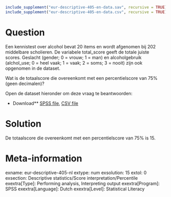 ```r
include_supplement("eur-descriptive-405-en-data.sav", recursive = TRUE)
include_supplement("eur-descriptive-405-en-data.csv", recursive = TRUE)
```

Question
========
Een kennistest over alcohol bevat 20 items en wordt afgenomen bij 202 middelbare scholieren. De variabele total_score geeft de totale juiste scores. Geslacht (gender; 0 = vrouw; 1 = man) en alcoholgebruik (alchol_use; 0 = heel vaak; 1 = vaak; 2 = soms; 3 = nooit) zijn ook opgenomen in de dataset.

Wat is de totaalscore die overeenkomt met een percentielscore van 75% (geen decimalen)?

Open de dataset hieronder om deze vraag te beantwoorden:

* Download** [SPSS file](eur-descriptive-405-en-data.sav), [CSV file](eur-descriptive-405-en-data.csv)


Solution
========
De totaalscore die overeenkomt met een percentielscore van 75% is 15.

Meta-information
================
exname: eur-descriptive-405-nl
extype: num
exsolution: 15
extol: 0
exsection: Descriptive statistics/Score interpretation/Percentile
exextra[Type]: Performing analysis, Interpreting output
exextra[Program]: SPSS
exextra[Language]: Dutch
exextra[Level]: Statistical Literacy
